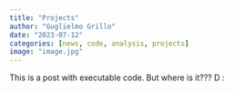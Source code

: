 ```yaml
---
title: "Projects"
author: "Guglielmo Grillo"
date: "2023-07-12"
categories: [news, code, analysis, projects]
image: "image.jpg"
---
```


This is a post with executable code.
But where is it??? D :